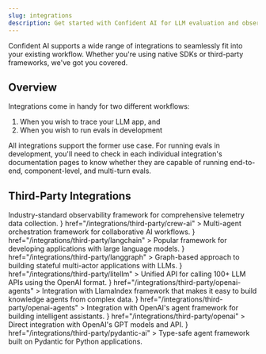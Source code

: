 ```yaml
---
slug: integrations
description: Get started with Confident AI for LLM evaluation and observability
---
```


Confident AI supports a wide range of integrations to seamlessly fit into your existing workflow. Whether you're using native SDKs or third-party frameworks, we've got you covered.

## Overview

Integrations come in handy for two different workflows:

1. When you wish to trace your LLM app, and
2. When you wish to run evals in development

All integrations support the former use case. For running evals in development, you'll need to check in each individual integration's documentation pages to know whether they are capable of running end-to-end, component-level, and multi-turn evals.

## Third-Party Integrations

<CardGroup cols={2}>
  <Card
    title="OpenTelemetry"
    icon="satellite-dish"
    href="/integrations/opentelemetry"
  >
    Industry-standard observability framework for comprehensive telemetry data
    collection.
  </Card>
  <Card
    title="Crew AI"
    icon={
      <img
        src="https://registry.npmmirror.com/@lobehub/icons-static-png/latest/files/light/crewai.png"
        alt="Crew AI logo"
      />
    }
    href="/integrations/third-party/crew-ai"
  >
    Multi-agent orchestration framework for collaborative AI workflows.
  </Card>
  <Card
    title="LangChain"
    icon={
      <img
        src="https://logo.svgcdn.com/s/langchain-dark-8x.png"
        alt="LangChain logo"
      />
    }
    href="/integrations/third-party/langchain"
  >
    Popular framework for developing applications with large language models.
  </Card>
  <Card
    title="LangGraph"
    icon={
      <img
        src="https://registry.npmmirror.com/@lobehub/icons-static-png/latest/files/light/langgraph.png"
        alt="LangGraph logo"
      />
    }
    href="/integrations/third-party/langgraph"
  >
    Graph-based approach to building stateful multi-actor applications with
    LLMs.
  </Card>
  <Card
    title="LiteLLM"
    icon={
      <img
        src="https://thumb.ac-illust.com/42/425e87b240c970dfc92bfb0252ea7e52_t.jpeg"
        alt="LiteLLM logo"
      />
    }
    href="/integrations/third-party/litellm"
  >
    Unified API for calling 100+ LLM APIs using the OpenAI format.
  </Card>
  <Card
    title="Llama Index"
    icon={
      <img
        src="https://registry.npmmirror.com/@lobehub/icons-static-png/latest/files/light/llamaindex.png"
        alt="LlamaIndex logo"
      />
    }
    href="/integrations/third-party/openai-agents"
  >
    Integration with LlamaIndex framework that makes it easy to build knowledge
    agents from complex data.
  </Card>
  <Card
    title="OpenAI Agents"
    icon={
      <img
        src="https://www.svgrepo.com/show/306500/openai.svg"
        alt="OpenAI logo"
      />
    }
    href="/integrations/third-party/openai-agents"
  >
    Integration with OpenAI's agent framework for building intelligent
    assistants.
  </Card>
  <Card
    title="OpenAI"
    icon={
      <img
        src="https://www.svgrepo.com/show/306500/openai.svg"
        alt="OpenAI logo"
      />
    }
    href="/integrations/third-party/openai"
  >
    Direct integration with OpenAI's GPT models and API.
  </Card>
  <Card
    title="Pydantic AI"
    icon={
      <img
        src="https://assets.streamlinehq.com/image/private/w_300,h_300,ar_1/f_auto/v1/icons/logos/pydantic-srs7pxjs9skodrjb64x86f.png/pydantic-ae96ag6mv67bf6hz5726v8.png?_a=DATAg1AAZAA0"
        alt="Pydantic AI logo"
      />
    }
    href="/integrations/third-party/pydantic-ai"
  >
    Type-safe agent framework built on Pydantic for Python applications.
  </Card>
</CardGroup>
